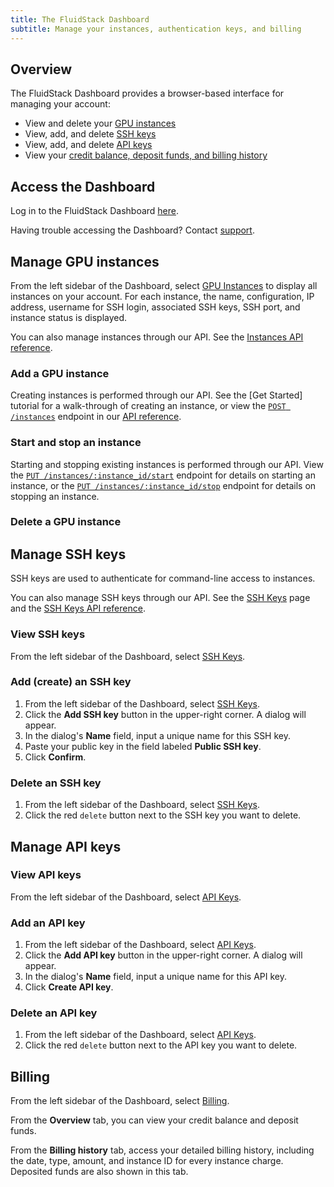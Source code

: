 ---
title: The FluidStack Dashboard
subtitle: Manage your instances, authentication keys, and billing
---
## Overview

The FluidStack Dashboard provides a browser-based interface for managing your account:

- View and delete your [GPU instances](#manage-gpu-instances)
- View, add, and delete [SSH keys](#manage-ssh-keys)
- View, add, and delete [API keys](#manage-api-keys)
- View your [credit balance, deposit funds, and billing history](#billing)

## Access the Dashboard

Log in to the FluidStack Dashboard [here](https://dashboard.fluidstack.io/).

Having trouble accessing the Dashboard? Contact [support](mailto:support@fluidstack.io).

## Manage GPU instances

From the left sidebar of the Dashboard, select [GPU Instances](https://dashboard.fluidstack.io/dashboard/instances) to display all instances on your account. For each instance, the name, configuration, IP address, username for SSH login, associated SSH keys, SSH port, and instance status is displayed.

<Tip>You can also manage instances through our API. See the [Instances API reference](/api-reference/instances).</Tip>

### Add a GPU instance

Creating instances is performed through our API. See the [Get Started] tutorial for a walk-through of creating an instance, or view the [`POST /instances`](/api-reference/create) endpoint in our [API reference](/api-reference).

### Start and stop an instance

Starting and stopping existing instances is performed through our API. View the [`PUT /instances/:instance_id/start`](/api-reference/instances/start) endpoint for details on starting an instance, or the [`PUT /instances/:instance_id/stop`](/api-reference/instances/stop) endpoint for details on stopping an instance.

### Delete a GPU instance

<Markdown src="../snippets/delete-instance-dashboard.mdx" />

## Manage SSH keys

SSH keys are used to authenticate for command-line access to instances.

<Tip>You can also manage SSH keys through our API. See the [SSH Keys](/ssh/ssh-keys) page and the [SSH Keys API reference](/api-reference/ssh-keys/).</Tip>

### View SSH keys

From the left sidebar of the Dashboard, select [SSH Keys](https://dashboard.fluidstack.io/dashboard/ssh-keys).

### Add (create) an SSH key

1. From the left sidebar of the Dashboard, select [SSH Keys](https://dashboard.fluidstack.io/dashboard/ssh-keys).
2. Click the **Add SSH key** button in the upper-right corner. A dialog will appear.
3. In the dialog's **Name** field, input a unique name for this SSH key. 
4. Paste your public key in the field labeled **Public SSH key**.
5. Click **Confirm**.

### Delete an SSH key

<Markdown src="../snippets/delete-ssh-key-warning.mdx" />

1. From the left sidebar of the Dashboard, select [SSH Keys](https://dashboard.fluidstack.io/dashboard/ssh-keys).
2. Click the red `delete` button next to the SSH key you want to delete.

## Manage API keys

### View API keys

From the left sidebar of the Dashboard, select [API Keys](https://dashboard.fluidstack.io/dashboard/api-keys).

### Add an API key

1. From the left sidebar of the Dashboard, select [API Keys](https://dashboard.fluidstack.io/dashboard/api-keys).
2. Click the **Add API key** button in the upper-right corner. A dialog will appear.
3. In the dialog's **Name** field, input a unique name for this API key. 
5. Click **Create API key**.

### Delete an API key

1. From the left sidebar of the Dashboard, select [API Keys](https://dashboard.fluidstack.io/dashboard/api-keys).
2. Click the red `delete` button next to the API key you want to delete.

## Billing

From the left sidebar of the Dashboard, select [Billing](https://dashboard.fluidstack.io/dashboard/billing).

From the **Overview** tab, you can view your credit balance and deposit funds. 

From the **Billing history** tab, access your detailed billing history, including the date, type, amount, and instance ID for every instance charge. Deposited funds are also shown in this tab.


